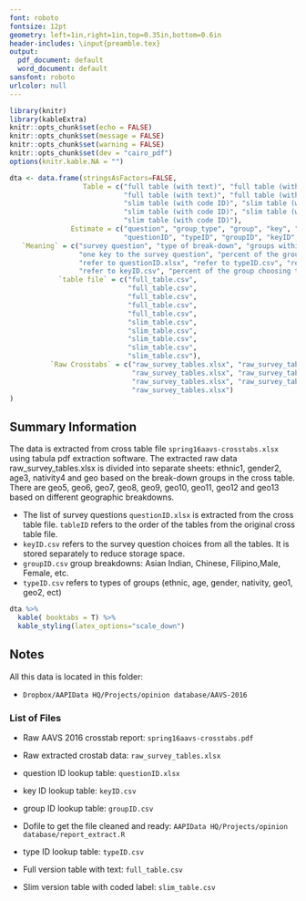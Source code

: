 ```yaml
---
font: roboto
fontsize: 12pt
geometry: left=1in,right=1in,top=0.35in,bottom=0.6in
header-includes: \input{preamble.tex}
output:
  pdf_document: default
  word_document: default
sansfont: roboto
urlcolor: null
---
```


\raggedright

```r
library(knitr)
library(kableExtra)
knitr::opts_chunk$set(echo = FALSE)
knitr::opts_chunk$set(message = FALSE)
knitr::opts_chunk$set(warning = FALSE)
knitr::opts_chunk$set(dev = "cairo_pdf")
options(knitr.kable.NA = "")

dta <- data.frame(stringsAsFactors=FALSE,
                  Table = c("full table (with text)", "full table (with text)", "full table (with text)",
                            "full table (with text)", "full table (with text)",
                            "slim table (with code ID)", "slim table (with code ID)", 
                            "slim table (with code ID)", "slim table (with code ID)", 
                            "slim table (with code ID)"),
               Estimate = c("question", "group_type", "group", "key", "value",
                            "questionID", "typeID", "groupID", "keyID", "value"),
   `Meaning` = c("survey question", "type of break-down", "groups within the break-down type",
                 "one key to the survey question", "percent of the group choosing the key",
                 "refer to questionID.xlsx", "refer to typeID.csv", "refer to groupID.csv",
                 "refer to keyID.csv", "percent of the group choosing the key"),
            `table file` = c("full_table.csv",
                             "full_table.csv",
                             "full_table.csv",
                             "full_table.csv",
                             "full_table.csv",
                             "slim_table.csv",
                             "slim_table.csv",
                             "slim_table.csv",
                             "slim_table.csv",
                             "slim_table.csv"),
          `Raw Crosstabs` = c("raw_survey_tables.xlsx", "raw_survey_tables.xlsx", "raw_survey_tables.xlsx", 
                              "raw_survey_tables.xlsx", "raw_survey_tables.xlsx", "raw_survey_tables.xlsx", 
                              "raw_survey_tables.xlsx", "raw_survey_tables.xlsx", "raw_survey_tables.xlsx", 
                              "raw_survey_tables.xlsx")
)

```

\begin{figure}
  \hspace{-0.12in}
  \includegraphics[width=1.5in]{design/aapidata-logo-lighter.png}
  \label{fig:boat1}
\end{figure}

\urbntitle{Asian American Voter Survey 2016 - Public Opinion Database}
\urbnsubtitle{Data \& Methods Memo}

## Summary Information

The data is extracted from cross table file `spring16aavs-crosstabs.xlsx` using tabula pdf extraction software. The extracted raw data raw_survey_tables.xlsx is divided into separate sheets: ethnic1, gender2, age3, nativity4 and geo based on the break-down groups in the cross table. There are geo5, geo6, geo7, geo8, geo9, geo10, geo11, geo12 and geo13 based on different geographic breakdowns. 

- The list of survey questions `questionID.xlsx` is extracted from the cross table file. `tableID` refers to the order of the tables from the original cross table file.
- `keyID.csv` refers to the survey question choices from all the tables. It is stored separately to reduce storage space.
- `groupID.csv` group breakdowns: Asian Indian, Chinese, Filipino,Male, Female, etc.
- `typeID.csv` refers to types of groups (ethnic, age, gender, nativity, geo1, geo2, ect)


```r
dta %>%
  kable( booktabs = T) %>% 
  kable_styling(latex_options="scale_down")
```
\contactinfo{}

\newpage
## Notes

All this data is located in this folder: 

- `Dropbox/AAPIData HQ/Projects/opinion database/AAVS-2016`

### List of Files

- Raw AAVS 2016 crosstab report: 
  `spring16aavs-crosstabs.pdf`

- Raw extracted crostab data: 
  `raw_survey_tables.xlsx`
  
- question ID lookup table: 
  `questionID.xlsx`

- key ID lookup table: 
  `keyID.csv`

- group ID lookup table: 
  `groupID.csv`

- Dofile to get the file cleaned and ready:
  `AAPIData HQ/Projects/opinion database/report_extract.R`
  
- type ID lookup table: 
  `typeID.csv`
  
- Full version table with text: 
  `full_table.csv`

- Slim version table with coded label: 
  `slim_table.csv`
  

